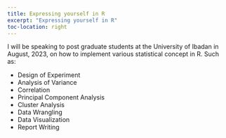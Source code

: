 ```yaml
---
title: Expressing yourself in R
excerpt: "Expressing yourself in R"
toc-location: right
---
```


I will be speaking to post graduate students at the University of Ibadan in August, 2023, on how to implement various statistical concept in R. Such as:

* Design of Experiment
* Analysis of Variance
* Correlation
* Principal Component Analysis
* Cluster Analysis
* Data Wrangling
* Data Visualization
* Report Writing


